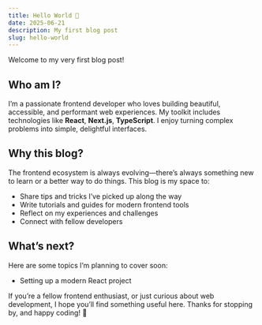 ```yaml
---
title: Hello World 👋
date: 2025-06-21
description: My first blog post
slug: hello-world
---
```


Welcome to my very first blog post!

## Who am I?

I’m a passionate frontend developer who loves building beautiful, accessible, and performant web experiences. My toolkit includes technologies like **React**, **Next.js**, **TypeScript**. I enjoy turning complex problems into simple, delightful interfaces.

## Why this blog?

The frontend ecosystem is always evolving—there’s always something new to learn or a better way to do things. This blog is my space to:

- Share tips and tricks I’ve picked up along the way
- Write tutorials and guides for modern frontend tools
- Reflect on my experiences and challenges
- Connect with fellow developers

## What’s next?

Here are some topics I’m planning to cover soon:

- Setting up a modern React project


If you’re a fellow frontend enthusiast, or just curious about web development, I hope you’ll find something useful here.
Thanks for stopping by, and happy coding! 🚀




